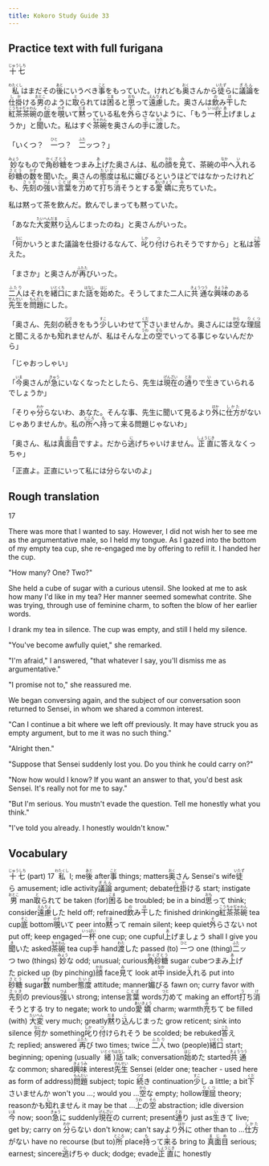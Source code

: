 ```yaml
---
title: Kokoro Study Guide 33
---
```


## Practice text with full furigana

<p>
<ruby><rb>十七</rb><rt>じゅうしち</rt></ruby>
</p>

<p>
<ruby><rb>私</rb><rt>わたくし</rt></ruby>はまだその<ruby><rb>後</rb><rt>あと</rt></ruby>にいうべき<ruby><rb>事</rb><rt>こと</rt></ruby>をもっていた。けれども<ruby><rb>奥</rb><rt>おく</rt></ruby>さんから<ruby><rb>徒</rb><rt>いたず</rt></ruby>らに<ruby><rb>議論</rb><rt>ぎろん</rt></ruby>を<ruby><rb>仕掛</rb><rt>しか</rt></ruby>ける<ruby><rb>男</rb><rt>おとこ</rt></ruby>のように<ruby><rb>取</rb><rt>と</rt></ruby>られては<ruby><rb>困</rb><rt>こま</rt></ruby>ると<ruby><rb>思</rb><rt>おも</rt></ruby>って<ruby><rb>遠慮</rb><rt>えんりょ</rt></ruby>した。奥さんは<ruby><rb>飲</rb><rt>の</rt></ruby>み<ruby><rb>干</rb><rt>ほ</rt></ruby>した<ruby><rb>紅茶茶碗</rb><rt>こうちゃぢゃわん</rt></ruby>の<ruby><rb>底</rb><rt>そこ</rt></ruby>を<ruby><rb>覗</rb><rt>のぞ</rt></ruby>いて<ruby><rb>黙</rb><rt>だま</rt></ruby>っている私を<ruby><rb>外</rb><rt>そ</rt></ruby>らさないように、「もう<ruby><rb>一杯</rb><rt>いっぱい</rt></ruby><ruby><rb>上</rb><rt>あ</rt></ruby>げましょうか」と<ruby><rb>聞</rb><rt>き</rt></ruby>いた。私はすぐ<ruby><rb>茶碗</rb><rt>ちゃわん</rt></ruby>を奥さんの<ruby><rb>手</rb><rt>て</rt></ruby>に<ruby><rb>渡</rb><rt>わた</rt></ruby>した。
</p>

<p>
「いくつ？　<ruby><rb>一</rb><rt>ひと</rt></ruby>つ？　<ruby><rb>二</rb><rt>ふた</rt></ruby>ッつ？」
</p>

<p>
<ruby><rb>妙</rb><rt>みょう</rt></ruby>なもので<ruby><rb>角砂糖</rb><rt>かくざとう</rt></ruby>をつまみ<ruby><rb>上</rb><rt>あ</rt></ruby>げた奥さんは、私の<ruby><rb>顔</rb><rt>かお</rt></ruby>を<ruby><rb>見</rb><rt>み</rt></ruby>て、茶碗の<ruby><rb>中</rb><rt>なか</rt></ruby>へ<ruby><rb>入</rb><rt>い</rt></ruby>れる<ruby><rb>砂糖</rb><rt>さとう</rt></ruby>の<ruby><rb>数</rb><rt>かず</rt></ruby>を聞いた。奥さんの<ruby><rb>態度</rb><rt>たいど</rt></ruby>は私に<ruby><rb>媚</rb><rt>こ</rt></ruby>びるというほどではなかったけれども、<ruby><rb>先刻</rb><rt>さっき</rt></ruby>の<ruby><rb>強</rb><rt>つよ</rt></ruby>い<ruby><rb>言葉</rb><rt>ことば</rt></ruby>を<ruby><rb>力</rb><rt>つと</rt></ruby>めて<ruby><rb>打</rb><rt>う</rt></ruby>ち<ruby><rb>消</rb><rt>け</rt></ruby>そうとする<ruby><rb>愛嬌</rb><rt>あいきょう</rt></ruby>に<ruby><rb>充</rb><rt>み</rt></ruby>ちていた。
</p>

私は黙って茶を飲んだ。飲んでしまっても黙っていた。

<p>
「あなた<ruby><rb>大変</rb><rt>たいへん</rt></ruby><ruby><rb>黙</rb><rt>だま</rt></ruby>り<ruby><rb>込</rb><rt>こ</rt></ruby>んじまったのね」と奥さんがいった。
</p>

<p>
「<ruby><rb>何</rb><rt>なに</rt></ruby>かいうとまた議論を仕掛けるなんて、<ruby><rb>叱</rb><rt>しか</rt></ruby>り<ruby><rb>付</rb><rt>つ</rt></ruby>けられそうですから」と私は<ruby><rb>答</rb><rt>こた</rt></ruby>えた。
</p>

<p>
「まさか」と奥さんが<ruby><rb>再</rb><rt>ふたた</rt></ruby>びいった。
</p>

<p>
<ruby><rb>二人</rb><rt>ふたり</rt></ruby>はそれを<ruby><rb>緒口</rb><rt>いとくち</rt></ruby>にまた<ruby><rb>話</rb><rt>はなし</rt></ruby>を<ruby><rb>始</rb><rt>はじ</rt></ruby>めた。そうしてまた二人に<ruby><rb>共通</rb><rt>きょうつう</rt></ruby>な<ruby><rb>興味</rb><rt>きょうみ</rt></ruby>のある<ruby><rb>先生</rb><rt>せんせい</rt></ruby>を<ruby><rb>問題</rb><rt>もんだい</rt></ruby>にした。
</p>

<p>
「奥さん、先刻の<ruby><rb>続</rb><rt>つづ</rt></ruby>きをもう<ruby><rb>少</rb><rt>すこ</rt></ruby>しいわせて<ruby><rb>下</rb><rt>くだ</rt></ruby>さいませんか。奥さんには<ruby><rb>空</rb><rt>から</rt></ruby>な<ruby><rb>理屈</rb><rt>りくつ</rt></ruby>と聞こえるかも<ruby><rb>知</rb><rt>し</rt></ruby>れませんが、私はそんな<ruby><rb>上</rb><rt>うわ</rt></ruby>の<ruby><rb>空</rb><rt>そら</rt></ruby>でいってる事じゃないんだから」
</p>

「じゃおっしゃい」

<p>
「<ruby><rb>今</rb><rt>いま</rt></ruby>奥さんが<ruby><rb>急</rb><rt>きゅう</rt></ruby>にいなくなったとしたら、先生は<ruby><rb>現在</rb><rt>げんざい</rt></ruby>の<ruby><rb>通</rb><rt>とお</rt></ruby>りで<ruby><rb>生</rb><rt>い</rt></ruby>きていられるでしょうか」
</p>

<p>
「そりゃ<ruby><rb>分</rb><rt>わか</rt></ruby>らないわ、あなた。そんな事、先生に聞いて見るより<ruby><rb>外</rb><rt>ほか</rt></ruby>に<ruby><rb>仕方</rb><rt>しかた</rt></ruby>がないじゃありませんか。私の<ruby><rb>所</rb><rt>ところ</rt></ruby>へ<ruby><rb>持</rb><rt>も</rt></ruby>って<ruby><rb>来</rb><rt>く</rt></ruby>る問題じゃないわ」
</p>

<p>
「奥さん、私は<ruby><rb>真面目</rb><rt>まじめ</rt></ruby>ですよ。だから<ruby><rb>逃</rb><rt>に</rt></ruby>げちゃいけません。<ruby><rb>正直</rb><rt>しょうじき</rt></ruby>に答えなくっちゃ」
</p>

「正直よ。正直にいって私には分らないのよ」


## Rough translation

17

There was more that I wanted to say. However, I did not wish her to see me as the argumentative male, so I held my tongue. As I gazed into the bottom of my empty tea cup, she re-engaged me by offering to refill it. I handed her the cup.

"How many? One? Two?"

She held a cube of sugar with a curious utensil. She looked at me to ask how many I'd like in my tea? Her manner seemed somewhat contrite. She was trying, through use of feminine charm, to soften the blow of her earlier words.

I drank my tea in silence. The cup was empty, and still I held my silence.

"You've become awfully quiet," she remarked.

"I'm afraid," I answered, "that whatever I say, you'll dismiss me as argumentative."

"I promise not to," she reassured me.

We began conversing again, and the subject of our conversation soon returned to Sensei, in whom we shared a common interest.

"Can I continue a bit where we left off previously. It may have struck you as empty argument, but to me it was no such thing."

"Alright then."

"Suppose that Sensei suddenly lost you. Do you think he could carry on?"

"Now how would I know? If you want an answer to that, you'd best ask Sensei. It's really not for me to say."

"But I'm serious. You mustn't evade the question. Tell me honestly what you think."

"I've told you already. I honestly wouldn't know."


## Vocabulary

<p>
<span class="vocabstudy"><ruby><rb>十七</rb><rt>じゅうしち</rt></ruby>&nbsp;(part) 17</span>
<span class="vocabstudy"><ruby><rb>私</rb><rt>わたくし</rt></ruby>&nbsp;I; me</span><span class="vocabstudy"><ruby><rb>後</rb><rt>あと</rt></ruby>&nbsp;after</span><span class="vocabstudy"><ruby><rb>事</rb><rt>こと</rt></ruby>&nbsp;things; matters</span><span class="vocabstudy"><ruby><rb>奥</rb><rt>おく</rt></ruby>さん&nbsp;Sensei's wife</span><span class="vocabstudy"><ruby><rb>徒</rb><rt>いたず</rt></ruby>ら&nbsp;amusement; idle activity</span><span class="vocabstudy"><ruby><rb>議論</rb><rt>ぎろん</rt></ruby>&nbsp;argument; debate</span><span class="vocabstudy"><ruby><rb>仕掛</rb><rt>しか</rt></ruby>ける&nbsp;start; instigate</span><span class="vocabstudy"><ruby><rb>男</rb><rt>おとこ</rt></ruby>&nbsp;man</span><span class="vocabstudy"><ruby><rb>取</rb><rt>と</rt></ruby>られて&nbsp;be taken (for)</span><span class="vocabstudy"><ruby><rb>困</rb><rt>こま</rt></ruby>る&nbsp;be troubled; be in a bind</span><span class="vocabstudy"><ruby><rb>思</rb><rt>おも</rt></ruby>って&nbsp;think; consider</span><span class="vocabstudy"><ruby><rb>遠慮</rb><rt>えんりょ</rt></ruby>した&nbsp;held off; refrained</span><span class="vocabstudy"><ruby><rb>飲</rb><rt>の</rt></ruby>み<ruby><rb>干</rb><rt>ほ</rt></ruby>した&nbsp;finished drinking</span><span class="vocabstudy"><ruby><rb>紅茶茶碗</rb><rt>こうちゃぢゃわん</rt></ruby>&nbsp;tea cup</span><span class="vocabstudy"><ruby><rb>底</rb><rt>そこ</rt></ruby>&nbsp;bottom</span><span class="vocabstudy"><ruby><rb>覗</rb><rt>のぞ</rt></ruby>いて&nbsp;peer into</span><span class="vocabstudy"><ruby><rb>黙</rb><rt>だま</rt></ruby>って&nbsp;remain silent; keep quiet</span><span class="vocabstudy"><ruby><rb>外</rb><rt>そ</rt></ruby>らさない&nbsp;not put off; keep engaged</span><span class="vocabstudy"><ruby><rb>一杯</rb><rt>いっぱい</rt></ruby>&nbsp;one cup; one cupful</span><span class="vocabstudy"><ruby><rb>上</rb><rt>あ</rt></ruby>げましょう&nbsp;shall I give you</span><span class="vocabstudy"><ruby><rb>聞</rb><rt>き</rt></ruby>いた&nbsp;asked</span><span class="vocabstudy"><ruby><rb>茶碗</rb><rt>ちゃわん</rt></ruby>&nbsp;tea cup</span><span class="vocabstudy"><ruby><rb>手</rb><rt>て</rt></ruby>&nbsp;hand</span><span class="vocabstudy"><ruby><rb>渡</rb><rt>わた</rt></ruby>した&nbsp;passed (to)</span>
<span class="vocabstudy"><ruby><rb>一</rb><rt>ひと</rt></ruby>つ&nbsp;one (thing)</span><span class="vocabstudy"><ruby><rb>二</rb><rt>ふた</rt></ruby>ッつ&nbsp;two (things)</span>
<span class="vocabstudy"><ruby><rb>妙</rb><rt>みょう</rt></ruby>な&nbsp;odd; unusual; curious</span><span class="vocabstudy"><ruby><rb>角砂糖</rb><rt>かくざとう</rt></ruby>&nbsp;sugar cube</span><span class="vocabstudy">つまみ<ruby><rb>上</rb><rt>あ</rt></ruby>げた&nbsp;picked up (by pinching)</span><span class="vocabstudy"><ruby><rb>顔</rb><rt>かお</rt></ruby>&nbsp;face</span><span class="vocabstudy"><ruby><rb>見</rb><rt>み</rt></ruby>て&nbsp;look at</span><span class="vocabstudy"><ruby><rb>中</rb><rt>なか</rt></ruby>&nbsp;inside</span><span class="vocabstudy"><ruby><rb>入</rb><rt>い</rt></ruby>れる&nbsp;put into</span><span class="vocabstudy"><ruby><rb>砂糖</rb><rt>さとう</rt></ruby>&nbsp;sugar</span><span class="vocabstudy"><ruby><rb>数</rb><rt>かず</rt></ruby>&nbsp;number</span><span class="vocabstudy"><ruby><rb>態度</rb><rt>たいど</rt></ruby>&nbsp;attitude; manner</span><span class="vocabstudy"><ruby><rb>媚</rb><rt>こ</rt></ruby>びる&nbsp;fawn on; curry favor with</span><span class="vocabstudy"><ruby><rb>先刻</rb><rt>さっき</rt></ruby>の&nbsp;previous</span><span class="vocabstudy"><ruby><rb>強</rb><rt>つよ</rt></ruby>い&nbsp;strong; intense</span><span class="vocabstudy"><ruby><rb>言葉</rb><rt>ことば</rt></ruby>&nbsp;words</span><span class="vocabstudy"><ruby><rb>力</rb><rt>つと</rt></ruby>めて&nbsp;making an effort</span><span class="vocabstudy"><ruby><rb>打</rb><rt>う</rt></ruby>ち<ruby><rb>消</rb><rt>け</rt></ruby>そうとする&nbsp;try to negate; work to undo</span><span class="vocabstudy"><ruby><rb>愛嬌</rb><rt>あいきょう</rt></ruby>&nbsp;charm; warmth</span><span class="vocabstudy"><ruby><rb>充</rb><rt>み</rt></ruby>ちて&nbsp;be filled (with)</span>
<span class="vocabstudy"><ruby><rb>大変</rb><rt>たいへん</rt></ruby>&nbsp;very much; greatly</span><span class="vocabstudy"><ruby><rb>黙</rb><rt>だま</rt></ruby>り<ruby><rb>込</rb><rt>こ</rt></ruby>んじまった&nbsp;grow reticent; sink into silence</span>
<span class="vocabstudy"><ruby><rb>何</rb><rt>なに</rt></ruby>か&nbsp;something</span><span class="vocabstudy"><ruby><rb>叱</rb><rt>しか</rt></ruby>り<ruby><rb>付</rb><rt>つ</rt></ruby>けられそう&nbsp;be scolded; be rebuked</span><span class="vocabstudy"><ruby><rb>答</rb><rt>こた</rt></ruby>えた&nbsp;replied; answered</span>
<span class="vocabstudy"><ruby><rb>再</rb><rt>ふたた</rt></ruby>び&nbsp;two times; twice</span>
<span class="vocabstudy"><ruby><rb>二人</rb><rt>ふたり</rt></ruby>&nbsp;two (people)</span><span class="vocabstudy"><ruby><rb>緒口</rb><rt>いとくち</rt></ruby>&nbsp;start; beginning; opening (usually <ruby><rb>緒</rb><rt>いとぐち</rt></ruby>)</span><span class="vocabstudy"><ruby><rb>話</rb><rt>はなし</rt></ruby>&nbsp;talk; conversation</span><span class="vocabstudy"><ruby><rb>始</rb><rt>はじ</rt></ruby>めた&nbsp;started</span><span class="vocabstudy"><ruby><rb>共通</rb><rt>きょうつう</rt></ruby>な&nbsp;common; shared</span><span class="vocabstudy"><ruby><rb>興味</rb><rt>きょうみ</rt></ruby>&nbsp;interest</span><span class="vocabstudy"><ruby><rb>先生</rb><rt>せんせい</rt></ruby>&nbsp;Sensei (elder one; teacher - used here as form of address)</span><span class="vocabstudy"><ruby><rb>問題</rb><rt>もんだい</rt></ruby>&nbsp;subject; topic</span>
<span class="vocabstudy"><ruby><rb>続</rb><rt>つづ</rt></ruby>き&nbsp;continuation</span><span class="vocabstudy"><ruby><rb>少</rb><rt>すこ</rt></ruby>し&nbsp;a little; a bit</span><span class="vocabstudy"><ruby><rb>下</rb><rt>くだ</rt></ruby>さいませんか&nbsp;won't you ...; would you ...</span><span class="vocabstudy"><ruby><rb>空</rb><rt>から</rt></ruby>な&nbsp;empty; hollow</span><span class="vocabstudy"><ruby><rb>理屈</rb><rt>りくつ</rt></ruby>&nbsp;theory; reason</span><span class="vocabstudy">かも<ruby><rb>知</rb><rt>し</rt></ruby>れません&nbsp;it may be that ...</span><span class="vocabstudy"><ruby><rb>上</rb><rt>うわ</rt></ruby>の<ruby><rb>空</rb><rt>そら</rt></ruby>&nbsp;abstraction; idle diversion</span>
<span class="vocabstudy"><ruby><rb>今</rb><rt>いま</rt></ruby>&nbsp;now; soon</span><span class="vocabstudy"><ruby><rb>急</rb><rt>きゅう</rt></ruby>に&nbsp;suddenly</span><span class="vocabstudy"><ruby><rb>現在</rb><rt>げんざい</rt></ruby>の&nbsp;current; present</span><span class="vocabstudy"><ruby><rb>通</rb><rt>とお</rt></ruby>り&nbsp;just as</span><span class="vocabstudy"><ruby><rb>生</rb><rt>い</rt></ruby>きて&nbsp;live; get by; carry on</span>
<span class="vocabstudy"><ruby><rb>分</rb><rt>わか</rt></ruby>らない&nbsp;don't know; can't say</span><span class="vocabstudy">より<ruby><rb>外</rb><rt>ほか</rt></ruby>に&nbsp;other than to ...</span><span class="vocabstudy"><ruby><rb>仕方</rb><rt>しかた</rt></ruby>がない&nbsp;have no recourse (but to)</span><span class="vocabstudy"><ruby><rb>所</rb><rt>ところ</rt></ruby>&nbsp;place</span><span class="vocabstudy"><ruby><rb>持</rb><rt>も</rt></ruby>って<ruby><rb>来</rb><rt>く</rt></ruby>る&nbsp;bring to</span>
<span class="vocabstudy"><ruby><rb>真面目</rb><rt>まじめ</rt></ruby>&nbsp;serious; earnest; sincere</span><span class="vocabstudy"><ruby><rb>逃</rb><rt>に</rt></ruby>げちゃ&nbsp;duck; dodge; evade</span><span class="vocabstudy"><ruby><rb>正直</rb><rt>しょうじき</rt></ruby>に&nbsp;honestly</span>
</p>
